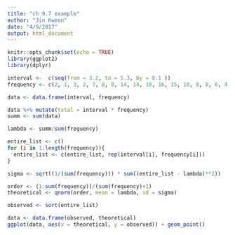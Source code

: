 ```yaml
---
title: "ch 9.7 example"
author: "Jin Kweon"
date: "4/9/2017"
output: html_document
---
```


```r
knitr::opts_chunk$set(echo = TRUE)
library(ggplot2)
library(dplyr)
```

```r
interval <-  c(seq(from = 3.2, to = 5.3, by = 0.1 ))
frequency <- c(2, 1, 3, 2, 7, 8, 8, 14, 14, 18, 16, 15, 10, 8, 8, 6, 4, 1, 1, 1, 4, 1)

data <- data.frame(interval, frequency)

data %>% mutate(total = interval * frequency)
summ <- sum(data)

lambda <- summ/sum(frequency)

entire_list <- c()
for (i in 1:length(frequency)){
  entire_list <- c(entire_list, rep(interval[i], frequency[i]))
}

sigma <- sqrt((1/(sum(frequency))) * sum((entire_list - lambda)**2))

order <- (1:sum(frequency))/(sum(frequency)+1)
theoretical <- qnorm(order, mean = lambda, sd = sigma)

observed <- sort(entire_list)

data <- data.frame(observed, theoretical)
ggplot(data, aes(x = theoretical, y = observed)) + geom_point()
```

